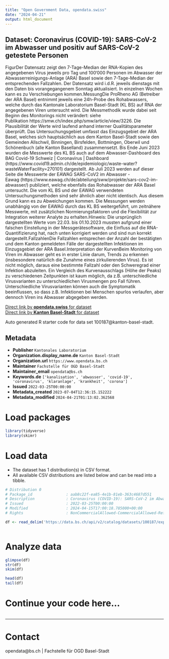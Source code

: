 ```yaml
---
title: "Open Government Data, opendata.swiss"
date: "2024-04-21"
output: html_document
---
```


## Dataset: Coronavirus (COVID-19): SARS-CoV-2 im Abwasser und positiv auf SARS-CoV-2 getestete Personen

FigurDer Datensatz zeigt den 7-Tage-Median der RNA-Kopien des angegebenen Virus jeweils pro Tag und 100‘000 Personen im Abwasser der Abwasserreinigungs-Anlage (ARA) Basel sowie den 7-Tage-Median der entsprechenden Fallzahlen. Der Datensatz wird i.d.R. jeweils dienstags mit den Daten bis vorangegangenem Sonntag aktualisiert. In einzelnen Wochen kann es zu Verschiebungen kommen.MessungDie ProRheno AG (Betreiber der ARA Basel) entnimmt jeweils eine 24h-Probe des Rohabwassers, welche durch das Kantonale Laboratorium Basel-Stadt (KL BS) auf RNA der angegebenen Viren untersucht wird. Die Messmethodik wurde dabei seit Beginn des Monitorings nicht verändert: siehe Publikation https://smw.ch/index.php/smw/article/view/3226. Die Plausibilität der Werte wird laufend anhand interner Qualitätsparameter überprüft. Das Untersuchungsgebiet umfasst das Einzugsgebiet der ARA Basel, welches sich hauptsächlich aus dem Kanton Basel-Stadt sowie den Gemeinden Allschwil, Binningen, Birsfelden, Bottmingen, Oberwil und Schönenbuch (alle Kanton Baselland) zusammensetzt. Bis Ende Juni 2023 wurden die Messwerte des KL BS auch auf dem Abwasser-Dashboard des BAG Covid-⁠19 Schweiz | Coronavirus | Dashboard (https://www.covid19.admin.ch/de/epidemiologic/waste-water?wasteWaterFacility=270101) dargestellt. Ab Juli 2023 werden auf dieser Seite die Messwerte der EAWAG SARS-CoV2 im Abwasser - Eawag (https://www.eawag.ch/de/abteilung/sww/projekte/sars-cov2-im-abwasser/) publiziert, welche ebenfalls das Rohabwasser der ARA Basel untersucht. Die vom KL BS und der EAWAG verwendeten Untersuchungsmethoden sind sehr ähnlich aber nicht identisch. Aus diesem Grund kann es zu Abweichungen kommen. Die Messungen werden unabhängig von der EAWAG durch das KL BS weitergeführt, um zeitnähere Messwerte, mit zusätzlichen Normierungsfaktoren und die Flexibilität zur Integration weiterer Analyte zu erhalten.Hinweis: Die ursprünglich dargestellten Werte vom 22.03. bis 01.10.2023 mussten aufgrund einer falschen Einstellung in der Messgerätesoftware, die Einfluss auf die RNA-Quantifizierung hat, nach unten korrigiert werden und sind nun korrekt dargestellt.FallzahlenDie Fallzahlen entsprechen der Anzahl der bestätigten und dem Kanton gemeldeten Fälle der dargestellten Infektionen im Einzugsgebiet der ARA Basel.Interpretation der KurvenBeim Monitoring von Viren im Abwasser geht es in erster Linie darum, Trends zu erkennen (insbesondere natürlich die Zunahme eines zirkulierenden Virus). Es ist nicht möglich, daraus eine bestimmte Fallzahl oder den Schweregrad einer Infektion abzuleiten. Ein Vergleich des Kurvenausschlags (Höhe der Peaks) zu verschiedenen Zeitpunkten ist kaum möglich, da z.B. unterschiedliche Virusvarianten zu unterschiedlichen Virusmengen pro Fall führen. Unterschiedliche Virusvarianten können auch die Symptomatik beeinflussen, so dass z.B. Infektionen bei Menschen spurlos verlaufen, aber dennoch Viren ins Abwasser abgegeben werden.

[Direct link by **opendata.swiss** for dataset](https://opendata.swiss/de/dataset/coronavirus-covid-19-sars-cov-2-im-abwasser-und-positiv-auf-sars-cov-2-getestete-personen)<br>
[Direct link by **Kanton Basel-Stadt** for dataset](https://data.bs.ch/explore/dataset/100187/)

Auto generated R starter code for data set 100187@kanton-basel-stadt.

## Metadata

- **Publisher** `Kantonales Laboratorium`
- **Organization.display_name.de** `Kanton Basel-Stadt`
- **Organization.url** `https://www.opendata.bs.ch`
- **Maintainer** `Fachstelle für OGD Basel-Stadt`
- **Maintainer_email** `opendata@bs.ch`
- **Keywords.de** `['kanalisation', 'abwasser', 'covid-19', 'coronavirus', 'klaranlage', 'krankheit', 'corona']`
- **Issued** `2022-03-25T00:00:00`
- **Metadata_created** `2023-07-04T12:36:15.152222`
- **Metadata_modified** `2024-04-21T01:13:02.362568`


# Load packages

```r

library(tidyverse)
library(skimr)

```

# Load data

-   The dataset has 1 distribution(s) in CSV format.
-   All available CSV distributions are listed below and can be read into a tibble.

```r

# Distribution 0
# Package_id               : aab8c22f-ea85-4e1b-81eb-363c4687d551
# Description              : Coronavirus (COVID-19): SARS-CoV-2 im Abwasser und positiv auf SARS-CoV-2 getestete Personen (csv)
# Issued                   : 2022-03-25T00:00:00
# Modified                 : 2024-04-15T17:00:18.785000+00:00
# Rights                   : NonCommercialAllowed-CommercialAllowed-ReferenceRequired

df <- read_delim('https://data.bs.ch/api/v2/catalog/datasets/100187/exports/csv')



```

# Analyze data

```r

glimpse(df)
str(df)
skim(df)

head(df)
tail(df)

```

# Continue your code here...

```r

```

------------------------------------------------------------------------

# Contact

opendata@bs.ch | Fachstelle für OGD Basel-Stadt

